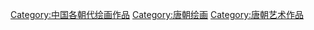 [[Category:中国各朝代绘画作品|Category:中国各朝代绘画作品]]
[[Category:唐朝绘画|Category:唐朝绘画]]
[[Category:唐朝艺术作品|Category:唐朝艺术作品]]
